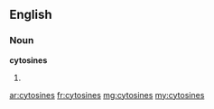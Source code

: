 ==English==

===Noun===
'''cytosines'''

# {{plural of|cytosine}}

[[ar:cytosines]]
[[fr:cytosines]]
[[mg:cytosines]]
[[my:cytosines]]